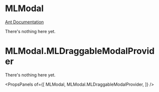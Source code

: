 
# MLModal

[Ant Documentation](https://3x.ant.design/components/modal)

There's nothing here yet.


# MLModal.MLDraggableModalProvider

There's nothing here yet.

<PropsPanels of={[
  MLModal,
  MLModal.MLDraggableModalProvider,
]} />
